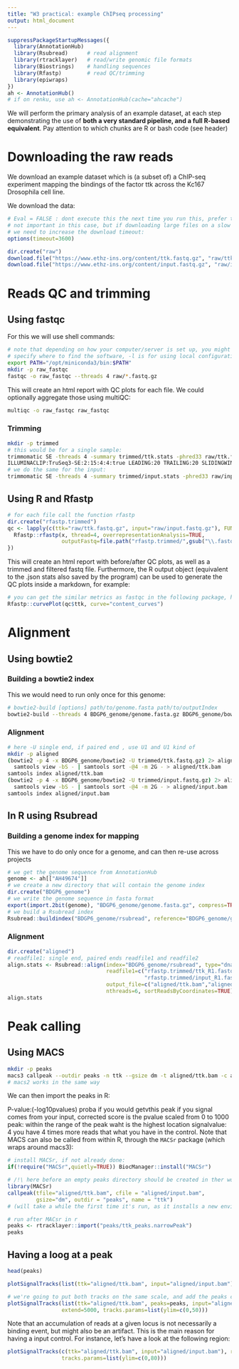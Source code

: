 ```yaml
---
title: "W3 practical: example ChIPseq processing"
output: html_document
---
```


```r
suppressPackageStartupMessages({
  library(AnnotationHub)
  library(Rsubread)      # read alignment
  library(rtracklayer)   # read/write genomic file formats
  library(Biostrings)    # handling sequences
  library(Rfastp)        # read QC/trimming
  library(epiwraps)
})
ah <- AnnotationHub()
# if on renku, use ah <- AnnotationHub(cache="ahcache")
```

We will perform the primary analysis of an example dataset, at each step demonstrating the use of **both a very standard pipeline, and a full R-based equivalent**. Pay attention to which chunks are R or bash code (see header)

# Downloading the raw reads

We download an example dataset which is (a subset of) a ChIP-seq experiment mapping the bindings of the factor ttk across the Kc167 Drosophila cell line.

We download the data:

```r
# Eval = FALSE : dont execute this the next time you run this, prefer to download in the code so you have a record of what you donwloaded and not just go on a website
# not important in this case, but if downloading large files on a slow connection
# we need to increase the download timeout:
options(timeout=3600)

dir.create("raw")
download.file("https://www.ethz-ins.org/content/ttk.fastq.gz", "raw/ttk.fastq.gz", mode="wb")
download.file("https://www.ethz-ins.org/content/input.fastq.gz", "raw/input.fastq.gz", mode="wb")
```

# Reads QC and trimming

## Using fastqc

For this we will use shell commands:

```bash
# note that depending on how your computer/server is set up, you might need to 
# specify where to find the software, -l is for using local configuration, e.g.:
export PATH="/opt/miniconda3/bin:$PATH"
mkdir -p raw_fastqc
fastqc -o raw_fastqc --threads 4 raw/*.fastq.gz
```

This will create an html report with QC plots for each file. We could optionally aggregate those using multiQC:

```bash
multiqc -o raw_fastqc raw_fastqc
```

### Trimming

```bash
mkdir -p trimmed
# this would be for a single sample:
trimmomatic SE -threads 4 -summary trimmed/ttk.stats -phred33 raw/ttk.fastq.gz trimmed/ttk.fastq.gz \
ILLUMINACLIP:TruSeq3-SE:2:15:4:4:true LEADING:20 TRAILING:20 SLIDINGWINDOW:4:15 MINLEN:25
# we do the same for the input:
trimmomatic SE -threads 4 -summary trimmed/input.stats -phred33 raw/input.fastq.gz trimmed/input.fastq.gz ILLUMINACLIP:TruSeq3-SE:2:15:4:4:true LEADING:20 TRAILING:20 SLIDINGWINDOW:4:15 MINLEN:25
```

## Using R and Rfastp

```r
# for each file call the function rfastp
dir.create("rfastp.trimmed")
qc <- lapply(c(ttk="raw/ttk.fastq.gz", input="raw/input.fastq.gz"), FUN=function(x){
  Rfastp::rfastp(x, thread=4, overrepresentationAnalysis=TRUE,
                 outputFastq=file.path("rfastp.trimmed/",gsub("\\.fastq\\.gz$","",basename(x))))
})
```

This will create an html report with before/after QC plots, as well as a trimmed and filtered fastq file. Furthermore, the R output object (equivalent to the .json stats also saved by the program) can be used to generate the QC plots inside a markdown, for example:

```r
# you can get the similar metrics as fastqc in the following package, here is an example:
Rfastp::curvePlot(qc$ttk, curve="content_curves")
```

# Alignment

## Using bowtie2

### Building a bowtie2 index

This we would need to run only once for this genome:

```bash
# bowtie2-build [options] path/to/genome.fasta path/to/outputIndex
bowtie2-build --threads 4 BDGP6_genome/genome.fasta.gz BDGP6_genome/bowtie2
```

### Alignment

```bash

# here -U single end, if paired end , use U1 and U1 kind of
mkdir -p aligned
(bowtie2 -p 4 -x BDGP6_genome/bowtie2 -U trimmed/ttk.fastq.gz) 2> aligned/ttk.bowtie2 |\
  samtools view -bS - | samtools sort -@4 -m 2G - > aligned/ttk.bam
samtools index aligned/ttk.bam
(bowtie2 -p 4 -x BDGP6_genome/bowtie2 -U trimmed/input.fastq.gz) 2> aligned/input.bowtie2 |\
  samtools view -bS - | samtools sort -@4 -m 2G - > aligned/input.bam
samtools index aligned/input.bam
```

## In R using Rsubread

### Building a genome index for mapping

This we have to do only once for a genome, and can then re-use across projects

```r
# we get the genome sequence from AnnotationHub
genome <- ah[["AH49674"]]
# we create a new directory that will contain the genome index
dir.create("BDGP6_genome")
# we write the genome sequence in fasta format
export(import.2bit(genome), "BDGP6_genome/genome.fasta.gz", compress=TRUE)
# we build a Rsubread index
Rsubread::buildindex("BDGP6_genome/rsubread", reference="BDGP6_genome/genome.fasta.gz")
```

### Alignment

```r
dir.create("aligned")
# readfile1: single end, paired ends readfile1 and readfile2 
align.stats <- Rsubread::align(index="BDGP6_genome/rsubread", type="dna",
                               readfile1=c("rfastp.trimmed/ttk_R1.fastq.gz", 
                                           "rfastp.trimmed/input_R1.fastq.gz"),
                               output_file=c("aligned/ttk.bam","aligned/input.bam"),
                               nthreads=6, sortReadsByCoordinates=TRUE)
align.stats
```

# Peak calling

## Using MACS

```bash
mkdir -p peaks
macs3 callpeak --outdir peaks -n ttk --gsize dm -t aligned/ttk.bam -c aligned/input.bam
# macs2 works in the same way
```

We can then import the peaks in R:


P-value:(-log10pvalues) proba if you would getvthis peak if you signal comes from your input, corrected
score is the  pvalue scaled from 0 to 1000
peak: within the range of the peak waht is the highest location
signalvalue: 4 you have 4 times more reads that what you have in the control.
Note that MACS can also be called from within R, through the `MACSr` package (which wraps around macs3):

```r
# install MACSr, if not already done:
if(!require("MACSr",quietly=TRUE)) BiocManager::install("MACSr")

# /!\ here before an empty peaks directory should be created in ther working folder
library(MACSr)
callpeak(tfile="aligned/ttk.bam", cfile = "aligned/input.bam",
         gsize="dm", outdir = "peaks", name = "ttk")
# (will take a while the first time it's run, as it installs a new environment)
```
```r
# run after MACsr in r
peaks <- rtracklayer::import("peaks/ttk_peaks.narrowPeak")
peaks
```

## Having a loog at a peak

```r
head(peaks)

plotSignalTracks(list(ttk="aligned/ttk.bam", input="aligned/input.bam"), region=peaks[3], extend=5000)

# we're going to put both tracks on the same scale, and add the peaks coordinates:
plotSignalTracks(list(ttk="aligned/ttk.bam", peaks=peaks, input="aligned/input.bam"), region=peaks[3],
                 extend=5000, tracks.params=list(ylim=c(0,50)))
```

Note that an accumulation of reads at a given locus is not necessarily a binding event, but might also be an artifact. This is the main reason for having a input control. For instance, let's have a look at the following region:

```r
plotSignalTracks(c(ttk="aligned/ttk.bam", input="aligned/input.bam"), region="2R:342663-342814",
                 tracks.params=list(ylim=c(0,80)))
```
